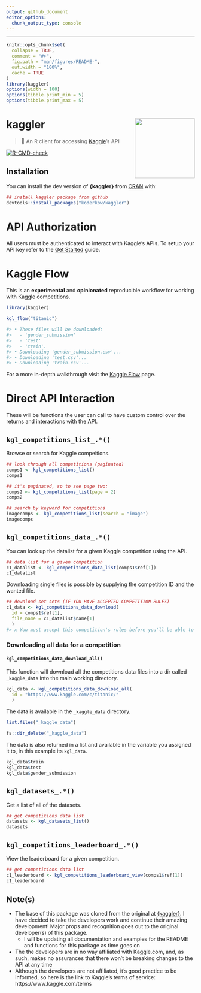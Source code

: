 ```yaml
---
output: github_document
editor_options: 
  chunk_output_type: console
---
```


<!-- README.md is generated from README.Rmd. Please edit that file -->

---

```r
knitr::opts_chunk$set(
  collapse = TRUE,
  comment = "#>",
  fig.path = "man/figures/README-",
  out.width = "100%",
  cache = TRUE
)
library(kaggler)
options(width = 100)
options(tibble.print_min = 5)
options(tibble.print_max = 5)
```

# kaggler <img src="man/figures/logo.png" width="160px" align="right" />

> 🏁 An R client for accessing [Kaggle](https://www.kaggle.com)'s API

<!-- badges: start -->
[![R-CMD-check](https://github.com/KoderKow/kaggler/workflows/R-CMD-check/badge.svg)](https://github.com/KoderKow/kaggler/actions)
<!-- badges: end -->

## Installation

You can install the dev version of **{kaggler}** from [CRAN](https://github.com/koderkow/kaggler) with:

```r
## install kaggler package from github
devtools::install_packages("koderkow/kaggler")
```

# API Authorization

All users must be authenticated to interact with Kaggle’s APIs. To setup your API key refer to the [Get Started](https://koderkow.github.io/kaggler/articles/kaggler.html) guide.

# Kaggle Flow

This is an **experimental** and **opinionated** reproducible workflow for working with Kaggle competitions.

```r
library(kaggler)

kgl_flow("titanic")

#> • These files will be downloaded:
#>   - 'gender_submission'
#>   - 'test'
#>   - 'train'.
#> • Downloading 'gender_submission.csv'...
#> • Downloading 'test.csv'...
#> • Downloading 'train.csv'...
```

For a more in-depth walkthrough visit the [Kaggle Flow](https://koderkow.github.io/kaggler/articles/kgl-flow.html) page.

# Direct API Interaction

These will be functions the user can call to have custom control over the returns and interactions with the API.

## `kgl_competitions_list_.*()`

Browse or search for Kaggle compeitions.

```r
## look through all competitions (paginated)
comps1 <- kgl_competitions_list()
comps1

## it's paginated, so to see page two:
comps2 <- kgl_competitions_list(page = 2)
comps2

## search by keyword for competitions
imagecomps <- kgl_competitions_list(search = "image")
imagecomps
```

## `kgl_competitions_data_.*()`

You can look up the datalist for a given Kaggle competition using the API. 

```r
## data list for a given competition
c1_datalist <- kgl_competitions_data_list(comps1$ref[1])
c1_datalist
```

Downloading single files is possible by supplying the competition ID and the wanted file.

```r
## download set sets (IF YOU HAVE ACCEPTED COMPETITION RULES)
c1_data <- kgl_competitions_data_download(
  id = comps1$ref[1],
  file_name = c1_datalist$name[1]
  )
#> x You must accept this competition's rules before you'll be able to download files.
```

### Downloading all data for a competition
  
#### `kgl_competitions_data_download_all()`

This function will download all the competitions data files into a dir called `_kaggle_data` into the main working directory.

```r
kgl_data <- kgl_competitions_data_download_all(
  id = "https://www.kaggle.com/c/titanic/"
  )
```

The data is available in the `_kaggle_data` directory.

```r
list.files("_kaggle_data")
```

```r
fs::dir_delete("_kaggle_data")
```

The data is also returned in a list and available in the variable you assigned it to, in this example its `kgl_data`.

```r
kgl_data$train
kgl_data$test
kgl_data$gender_submission
```

## `kgl_datasets_.*()`

Get a list of all of the datasets.

```r
## get competitions data list
datasets <- kgl_datasets_list()
datasets
```

## `kgl_competitions_leaderboard_.*()`

View the leaderboard for a given competition.

```r
## get competitions data list
c1_leaderboard <- kgl_competitions_leaderboard_view(comps1$ref[1])
c1_leaderboard
```


## Note(s)

- The base of this package was cloned from the original at [{kaggler}](https://github.com/mkearney/kaggler). I have decided to take the developers work and continue their amazing development! Major props and recognition goes out to the original developer(s) of this package.
  - I will be updating all documentation and examples for the README and functions for this package as time goes on
- The the developers are in no way affiliated with Kaggle.com, and, as such, makes no assurances that there won't be breaking changes to the API at any time
- Although the developers are not affiliated, it's good practice to be informed, so here is the link to Kaggle's terms of service: https://www.kaggle.com/terms

